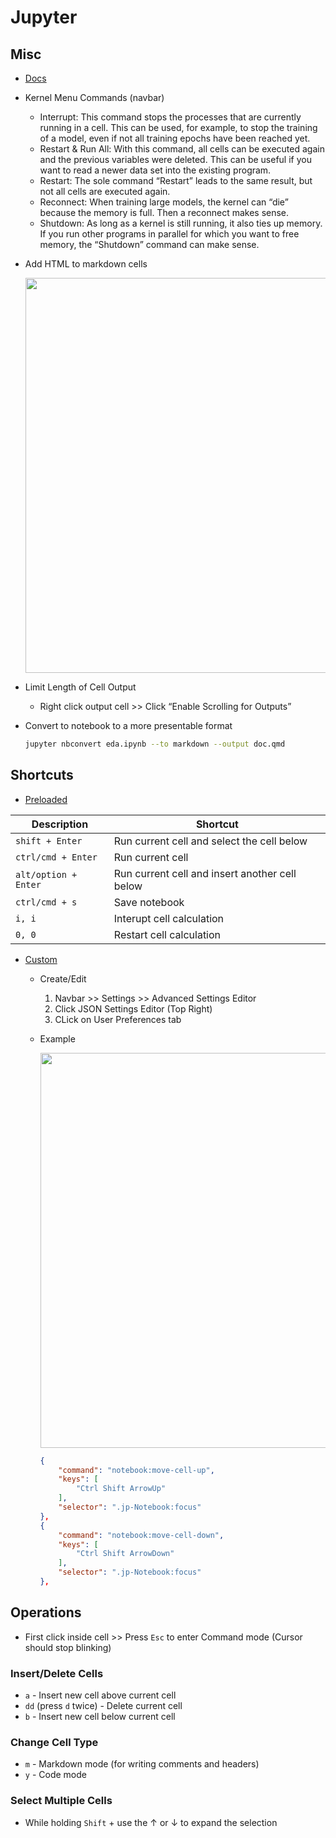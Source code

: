# Jupyter {#sec-ide-jupy .unnumbered}

## Misc {#sec-ide-jupy-misc .unnumbered}

-   [Docs](https://jupyter-notebook.readthedocs.io/en/stable/notebook.html#)

-   Kernel Menu Commands (navbar)

    -   Interrupt: This command stops the processes that are currently running in a cell. This can be used, for example, to stop the training of a model, even if not all training epochs have been reached yet.
    -   Restart & Run All: With this command, all cells can be executed again and the previous variables were deleted. This can be useful if you want to read a newer data set into the existing program.
    -   Restart: The sole command "Restart" leads to the same result, but not all cells are executed again.
    -   Reconnect: When training large models, the kernel can "die" because the memory is full. Then a reconnect makes sense.
    -   Shutdown: As long as a kernel is still running, it also ties up memory. If you run other programs in parallel for which you want to free memory, the "Shutdown" command can make sense.

-   Add HTML to markdown cells

    ![](_resources/IDEs-Jupyter.resources/markdown-html-tags-1.webp){.lightbox width="632"}

-   Limit Length of Cell Output

    -   Right click output cell \>\> Click "Enable Scrolling for Outputs"

-   Convert to notebook to a more presentable format

    ``` bash
    jupyter nbconvert eda.ipynb --to markdown --output doc.qmd
    ```

## Shortcuts {#sec-ide-jupy-shortcuts .unnumbered}

-   [Preloaded]{.underline}

| Description          | Shortcut                                       |
|----------------------|------------------------------------------------|
| `shift + Enter`      | Run current cell and select the cell below     |
| `ctrl/cmd + Enter`   | Run current cell                               |
| `alt/option + Enter` | Run current cell and insert another cell below |
| `ctrl/cmd + s`       | Save notebook                                  |
| `i, i`               | Interupt cell calculation                      |
| `0, 0`               | Restart cell calculation                       |

-   [Custom]{.underline}
    -   Create/Edit

        1.  Navbar \>\> Settings \>\> Advanced Settings Editor
        2.  Click JSON Settings Editor (Top Right)
        3.  CLick on User Preferences tab

    -   [Example]{.ribbon-highlight}

        ![](_resources/IDEs-Jupyter.resources/custom-shortcuts-editor-1.webp){.lightbox width="632"}

        ``` json
        {
            "command": "notebook:move-cell-up",
            "keys": [
                "Ctrl Shift ArrowUp"
            ],
            "selector": ".jp-Notebook:focus"
        },
        {
            "command": "notebook:move-cell-down",
            "keys": [
                "Ctrl Shift ArrowDown"
            ],
            "selector": ".jp-Notebook:focus"
        },
        ```

## Operations {#sec-ide-jupy-ops .unnumbered}

-   First click inside cell \>\> Press `Esc` to enter Command mode (Cursor should stop blinking)

### Insert/Delete Cells {#sec-ide-jupy-ops-insdel .unnumbered}

-   `a` - Insert new cell above current cell
-   `dd` (press `d` twice) - Delete current cell
-   `b` - Insert new cell below current cell

### Change Cell Type {#sec-ide-jupy-ops-chg .unnumbered}

-   `m` - Markdown mode (for writing comments and headers)
-   `y` - Code mode

### Select Multiple Cells {#sec-ide-jupy-ops-selmult .unnumbered}

-   While holding `Shift` + use the $\uparrow$ or $\downarrow$ to expand the selection
